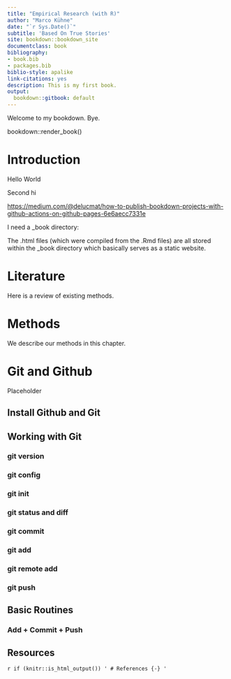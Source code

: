 ```yaml
--- 
title: "Empirical Research (with R)"
author: "Marco Kühne"
date: "`r Sys.Date()`"
subtitle: 'Based On True Stories'
site: bookdown::bookdown_site
documentclass: book
bibliography:
- book.bib
- packages.bib
biblio-style: apalike
link-citations: yes
description: This is my first book.
output:
  bookdown::gitbook: default
---
```


Welcome to my bookdown. Bye.

bookdown::render_book()







<!--chapter:end:index.Rmd-->

# Introduction

Hello World

Second hi

<https://medium.com/@delucmat/how-to-publish-bookdown-projects-with-github-actions-on-github-pages-6e6aecc7331e>

I need a _book directory:

The .html files (which were compiled from the .Rmd files) are all stored within the _book directory which basically serves as a static website.


<!--chapter:end:01-intro.Rmd-->

# Literature

Here is a review of existing methods.

<!--chapter:end:02-literature.Rmd-->

# Methods

We describe our methods in this chapter.

<!--chapter:end:03-method.Rmd-->


# Git and Github

Placeholder


## Install Github and Git
## Working with Git
### git version
### git config 
### git init
### git status and diff
### git commit 
### git add
### git remote add
### git push 
## Basic Routines
### Add + Commit + Push 
## Resources

<!--chapter:end:04-git.Rmd-->

`r if (knitr::is_html_output()) '
# References {-}
'`

<!--chapter:end:05-references.Rmd-->

